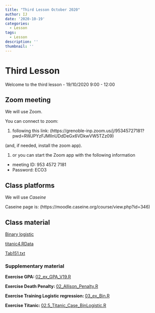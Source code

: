 ```yaml
---
title: "Third Lesson October 2020"
author: IJ
date: '2020-10-19'
categories:
  - Lesson
tags:
  - Lesson
description: ''
thumbnail: ''
---
```


# Third Lesson

Welcome to the third lesson - 19/10/2020 9:00 - 12:00


## Zoom meeting

We will use Zoom.

You can connect to zoom:

1. following this link: (https://grenoble-inp.zoom.us/j/95345727181?pwd=RWJPYzFJMllnUDdDeGx6VDkwVW5TZz09)


(and, if needed, install the zoom app).

1. or you can start the Zoom app with the following information
  + meeting ID: 953 4572 7181
  + Password: ECO3

## Class platforms

We will use *Caseine*

Caseine page is: (https://moodle.caseine.org/course/view.php?id=346)


## Class material

[Binary logistic](/Data-pdf/020_LogisticRegression_E3.pdf)

[titanic4.RData](/Data-pdf/titanic4.RData)

[Tab151.txt](/Data-pdf/Tab151.txt)

### Supplementary material

**Exercise GPA: ** [02_ex_GPA_V19.R](/Data-pdf/02_ex_GPA_V19.R)

**Exercise Death Penalty: **[02_Allison_Penalty.R](/Data-pdf/02_Allison_Penalty.R)

**Exercise Training Logistic regression: **[03_ex_Bin.R](/Data-pdf/03_ex_Bin.R)

**Exercise Titanic: **[02.5_Titanic_Case_BinLogistic.R](/Data-pdf/02.5_Titanic_Case_BinLogistic.R)
